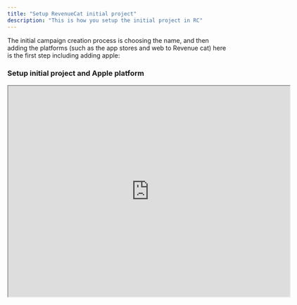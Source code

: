 ```yaml
---
title: "Setup RevenueCat initial project"
description: "This is how you setup the initial project in RC"
---
```


The initial campaign creation process is choosing the name, and then adding the platforms (such as the app stores and web to Revenue cat) here is the first step including adding apple:

### Setup initial project and Apple platform

<iframe src="https://drive.google.com/file/d/1CxrBWL_1Neb3XMppx7-tF0Bo6sBkD6Qu/preview" width="640" height="480" allow="autoplay" />

Once you have added the project and the Apple part, you need to add the shared secret and setup the webhook in the App store connect:

<iframe src="https://drive.google.com/file/d/1HEfOhWp-6-lD7wL1opjPaht7DWL7Lvv7/preview" width="640" height="480" allow="autoplay" />

### Setup Play store platform